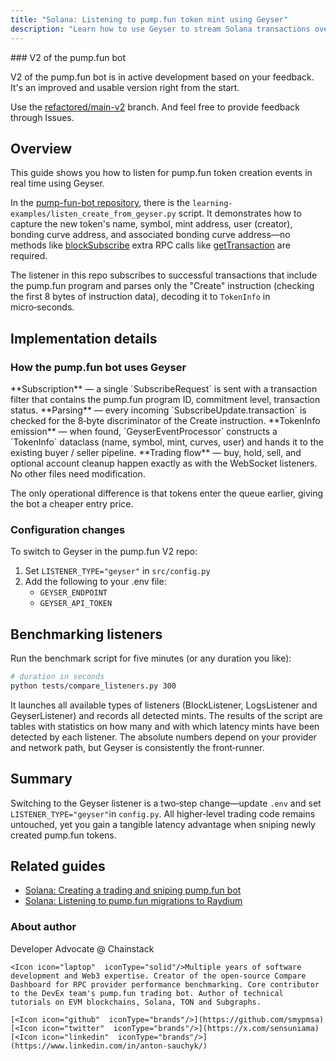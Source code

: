 ```yaml
---
title: "Solana: Listening to pump.fun token mint using Geyser"
description: "Learn how to use Geyser to stream Solana transactions over gRPC for faster token mint detection compared to logsSubscribe or blockSubscribe methods."
---
```


<Info>
  ### V2 of the pump.fun bot
  
  V2 of the pump.fun bot is in active development based on your feedback. It's an improved and usable version right from the start.
  
  Use the [refactored/main-v2](https://github.com/chainstacklabs/pump-fun-bot/tree/refactored/main-v2) branch. And feel free to provide feedback through Issues.
</Info>

## Overview

This guide shows you how to listen for pump.fun token creation events in real time using Geyser.

In the [pump-fun-bot repository](https://github.com/chainstacklabs/pump-fun-bot/tree/refactored/main-v2), there is the `learning-examples/listen_create_from_geyser.py` script. It demonstrates how to capture the new token's name, symbol, mint address, user (creator), bonding curve address, and associated bonding curve address—no methods like [blockSubscribe](ref:blocksubscribe-solana) extra RPC calls like [getTransaction](ref:gettransaction) are required.

The listener in this repo subscribes to successful transactions that include the pump.fun program and parses only the "Create" instruction (checking the first 8 bytes of instruction data), decoding it to `TokenInfo` in micro‑seconds.

## Implementation details

### How the pump.fun bot uses Geyser

<Steps>
  <Step>
    **Subscription** — a single `SubscribeRequest` is sent with a transaction filter that contains the pump.fun program ID, commitment level, transaction status.
  </Step>
  <Step>
    **Parsing** — every incoming `SubscribeUpdate.transaction` is checked for the 8‑byte discriminator of the Create instruction.
  </Step>
  <Step>
    **TokenInfo emission** — when found, `GeyserEventProcessor` constructs a `TokenInfo` dataclass (name, symbol, mint, curves, user) and hands it to the existing buyer / seller pipeline.
  </Step>
  <Step>
    **Trading flow** — buy, hold, sell, and optional account cleanup happen exactly as with the WebSocket listeners. No other files need modification.
  </Step>
</Steps>

The only operational difference is that tokens enter the queue earlier, giving the bot a cheaper entry price.

### Configuration changes

To switch to Geyser in the pump.fun V2 repo:

1. Set `LISTENER_TYPE="geyser"` in `src/config.py`
2. Add the following to your .env file:
   - `GEYSER_ENDPOINT`
   - `GEYSER_API_TOKEN`

<Signup />

## Benchmarking listeners

Run the benchmark script for five minutes (or any duration you like):

```bash
# duration in seconds
python tests/compare_listeners.py 300
```

It launches all available types of listeners (BlockListener, LogsListener and GeyserListener) and records all detected mints. The results of the script are tables with statistics on how many and with which latency mints have been detected by each listener. The absolute numbers depend on your provider and network path, but Geyser is consistently the front‑runner.

## Summary

Switching to the Geyser listener is a two‑step change—update `.env` and set `LISTENER_TYPE="geyser"`in `config.py`. All higher‑level trading code remains untouched, yet you gain a tangible latency advantage when sniping newly created pump.fun tokens.

## Related guides

- [Solana: Creating a trading and sniping pump.fun bot](doc:solana-creating-a-pumpfun-bot)
- [Solana: Listening to pump.fun migrations to Raydium](doc:solana-listening-to-pumpfun-migrations-to-raydium)

### About author

<CardGroup>
  <Card title="Anton Sauchyk" img="/images/docs/profile_images/1817926677730664448/3nNn0T2p_400x400.jpg">
    <Icon icon="code"  iconType="solid"/>Developer Advocate @ Chainstack

    <Icon icon="laptop"  iconType="solid"/>Multiple years of software development and Web3 expertise. Creator of the open-source Compare Dashboard for RPC provider performance benchmarking. Core contributor to the DevEx team's pump.fun trading bot. Author of technical tutorials on EVM blockchains, Solana, TON and Subgraphs.

    [<Icon icon="github"  iconType="brands"/>](https://github.com/smypmsa)
    [<Icon icon="twitter"  iconType="brands"/>](https://x.com/sensuniama)
    [<Icon icon="linkedin"  iconType="brands"/>](https://www.linkedin.com/in/anton-sauchyk/)
  </Card>
</CardGroup>